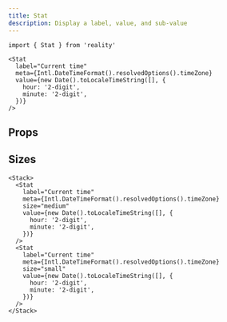 ```yaml
---
title: Stat
description: Display a label, value, and sub-value
---
```


```tsx
import { Stat } from 'reality'
```

```tsx live=true expand=true
<Stat
  label="Current time"
  meta={Intl.DateTimeFormat().resolvedOptions().timeZone}
  value={new Date().toLocaleTimeString([], {
    hour: '2-digit',
    minute: '2-digit',
  })}
/>
```

## Props

<PropsTable sourceLink={sourceLink} types={types} />

## Sizes

```tsx live=true expand=true
<Stack>
  <Stat
    label="Current time"
    meta={Intl.DateTimeFormat().resolvedOptions().timeZone}
    size="medium"
    value={new Date().toLocaleTimeString([], {
      hour: '2-digit',
      minute: '2-digit',
    })}
  />
  <Stat
    label="Current time"
    meta={Intl.DateTimeFormat().resolvedOptions().timeZone}
    size="small"
    value={new Date().toLocaleTimeString([], {
      hour: '2-digit',
      minute: '2-digit',
    })}
  />
</Stack>
```
